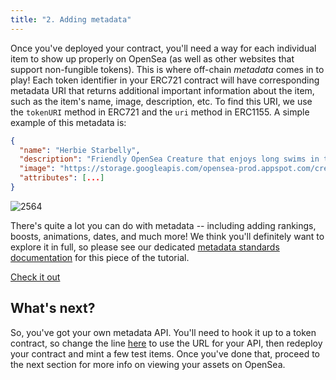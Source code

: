 ```yaml
---
title: "2. Adding metadata"
---
```


Once you've deployed your contract, you'll need a way for each individual item to show up properly on OpenSea (as well as other websites that support non-fungible tokens). This is where off-chain _metadata_ comes in to play! Each token identifier in your ERC721 contract will have corresponding metadata URI that returns additional important information about the item, such as the item's name, image, description, etc. To find this URI, we use the `tokenURI` method in ERC721 and the `uri` method in ERC1155\. A simple example of this metadata is:


```json
{
  "name": "Herbie Starbelly",
  "description": "Friendly OpenSea Creature that enjoys long swims in the ocean.",
  "image": "https://storage.googleapis.com/opensea-prod.appspot.com/creature/50.png",
  "attributes": [...]
}
```

![2564](/images/2d0feb5-Screen_Shot_2021-08-05_at_4.31.45_PM.png "Screen Shot 2021-08-05 at 4.31.45 PM.png") 

There's quite a lot you can do with metadata -- including adding rankings, boosts, animations, dates, and much more! We think you'll definitely want to explore it in full, so please see our dedicated [metadata standards documentation](/docs/metadata-standards) for this piece of the tutorial. 

[Check it out](/v1.0/docs/metadata-standards)

## What's next?

So, you've got your own metadata API. You'll need to hook it up to a token contract, so change the line [here](https://github.com/ProjectOpenSea/opensea-creatures/blob/a0db5ede13ffb2d43b3ebfc2c50f99968f0d1bbb/contracts/Creature.sol#L14) to use the URL for your API, then redeploy your contract and mint a few test items. Once you've done that, proceed to the next section for more info on viewing your assets on OpenSea.